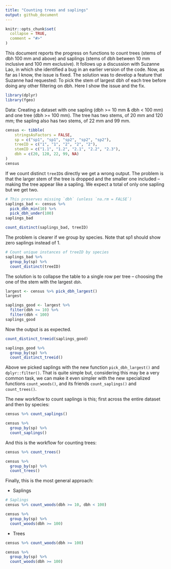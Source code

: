 ```yaml
---
title: "Counting trees and saplings"
output: github_document
---
```


```r
knitr::opts_chunk$set(
  collapse = TRUE,
  comment = "#>"
)
```

This document reports the progress on functions to count trees (stems of dbh 100 mm and above) and saplings (stems of dbh between 10 mm inclusive and 100 mm exclusive). It follows up a discussion with Suzanne Lao, in which she identified a bug in an earlier version of the code. Now, as far as I know, the issue is fixed. The solution was to develop a feature that Suzanne had requested: To pick the stem of largest dbh of each tree before doing any other filtering on dbh. Here I show the issue and the fix.

```r
library(dplyr)
library(fgeo)
```

Data: Creating a dataset with one sapling (dbh >= 10 mm & dbh < 100 mm) and one tree (dbh >= 100 mm). The tree has two stems, of 20 mm and 120 mm; the sapling also has two stems, of 22 mm and 99 mm. 

```r
census <- tibble(
    stringsAsFactors = FALSE,
    sp = c("sp1", "sp1", "sp2", "sp2", "sp2"),
    treeID = c("1", "1", "2", "2", "2"),
    stemID = c("1.1", "1.2", "2.1", "2.2", "2.3"),
    dbh = c(20, 120, 22, 99, NA)
)
census
```

If we count distinct `treeID`s directly we get a wrong output. The problem is that the larger stem of the tree is dropped and the smaller one included -- making the tree appear like a sapling. We expect a total of only one sapling but we get two.

```r
# This preserves missing `dbh` (unless `na.rm = FALSE`)
saplings_bad <- census %>% 
  pick_dbh_min(10) %>% 
  pick_dbh_under(100)
saplings_bad

count_distinct(saplings_bad, treeID)
```

The problem is clearer if we group by species. Note that sp1 should show zero saplings instead of 1.

```r
# Count unique instances of treeID by species
saplings_bad %>% 
  group_by(sp) %>% 
  count_distinct(treeID)
```

The solution is to collapse the table to a single row per tree -- choosing the one of the stem with the largest `dbh`.

```r
largest <- census %>% pick_dbh_largest()
largest

saplings_good <- largest %>% 
  filter(dbh >= 10) %>% 
  filter(dbh < 100)
saplings_good
```

Now the output is as expected.

```r
count_distinct_treeid(saplings_good)

saplings_good %>% 
  group_by(sp) %>% 
  count_distinct_treeid()
```

Above we picked saplings with the new function `pick_dbh_largest()` and `dplyr::filter()`. That is quite simple but, considering this may be a very common task, we can make it even simpler with the new specialized functions `count_woods()`, and its friends `count_saplings()` and `count_trees()`.

The new workflow to count saplings is this; first across the entire dataset and then by species:

```r
census %>% count_saplings()

census %>% 
  group_by(sp) %>% 
  count_saplings()
```

And this is the workflow for counting trees:

```r
census %>% count_trees()

census %>% 
  group_by(sp) %>% 
  count_trees()
```

Finally, this is the most general approach:

* Saplings

```r
# Saplings
census %>% count_woods(dbh >= 10, dbh < 100)

census %>%
  group_by(sp) %>%
  count_woods(dbh >= 100)
```

* Trees

```r
census %>% count_woods(dbh >= 100)

census %>% 
  group_by(sp) %>%
  count_woods(dbh >= 100)
```

